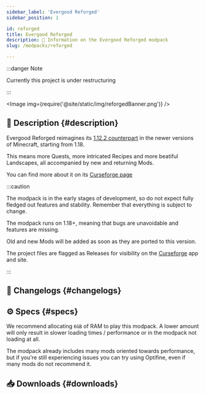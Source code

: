 ```yaml
---
sidebar_label: 'Evergood Reforged'
sidebar_position: 1

id: reforged
title: Evergood Reforged
description: 🌸 Information on the Evergood Reforged modpack
slug: /modpacks/reforged

---
```


:::danger Note

Currently this project is under restructuring

:::

<head>
    <meta content="Evergood Reforged" property="og:title" />
    <meta content="Evergood Team" property="og:site_name" />
    <meta content="🌸 Evergood Reforged reworks its 1.12.2 twin in 1.18, with new mods, complex recipes and quests" property="og:description" />
    <meta content="https://evergoodteam.github.io/docs/modpacks/reforged" property="og:url" />
    <meta content="https://evergoodteam.github.io/img/reforgedIcon.png" property="og:image" />
    <meta content="#d46efA" data-react-helmet="true" name="theme-color" />
    <meta name="twitter:card" content="app" />
</head>


<Image img={require('@site/static/img/reforgedBanner.png')} />

## 📑 Description {#description}

Evergood Reforged reimagines its [1.12.2 counterpart](./evergood.mdx) in the newer versions of Minecraft, starting from 1.18.

This means more Quests, more intricated Recipes and more beatiful Landscapes, all accompanied by new and returning Mods.

You can find more about it on its [Curseforge page](https://www.curseforge.com/minecraft/modpacks/evergoodreforged)

:::caution

The modpack is in the early stages of development, so do not expect fully fledged out features and stability. Remember that everything is subject to change.

The modpack runs on 1.18+, meaning that bugs are unavoidable and features are missing.

Old and new Mods will be added as soon as they are ported to this version.

The project files are flagged as Releases for visibility on the [Curseforge](https://www.curseforge.com/minecraft/modpacks/evergoodreforged) app and site.

:::

## 📰 Changelogs {#changelogs}

<Changelog type="modpacks" project = "reforged" version= "0.1.1"></Changelog>

## ⚙️ Specs {#specs}

We recommend allocating `6GB` of RAM to play this modpack. A lower amount will only result in slower loading times / performance or in the modpack not loading at all.  

The modpack already includes many mods oriented towards performance, but if you're still experiencing issues you can try using Optifine, even if many mods do not recommend it.

## 📥 Downloads {#downloads}


<div style={{textAlign: 'center', margin: '2rem'}}><Curseforge type ="modpacks" project = "evergoodreforged"/></div>
